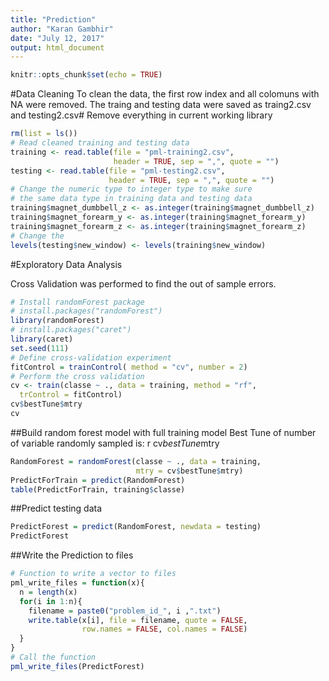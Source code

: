 ```yaml
---
title: "Prediction"
author: "Karan Gambhir"
date: "July 12, 2017"
output: html_document
---
```


```r
knitr::opts_chunk$set(echo = TRUE)
```

#Data Cleaning
To clean the data, the first row index and all colomuns with NA were removed. The traing and testing data were saved as traing2.csv and testing2.csv# Remove everything in current working library
```r
rm(list = ls())
# Read cleaned training and testing data 
training <- read.table(file = "pml-training2.csv", 
                       header = TRUE, sep = ",", quote = "")
testing <- read.table(file = "pml-testing2.csv", 
                      header = TRUE, sep = ",", quote = "")
# Change the numeric type to integer type to make sure 
# the same data type in training data and testing data
training$magnet_dumbbell_z <- as.integer(training$magnet_dumbbell_z)
training$magnet_forearm_y <- as.integer(training$magnet_forearm_y)
training$magnet_forearm_z <- as.integer(training$magnet_forearm_z)
# Change the 
levels(testing$new_window) <- levels(training$new_window)
```
#Exploratory Data Analysis

Cross Validation was performed to find the out of sample errors.
```r
# Install randomForest package
# install.packages("randomForest")
library(randomForest)
# install.packages("caret")
library(caret)
set.seed(111)
# Define cross-validation experiment
fitControl = trainControl( method = "cv", number = 2)
# Perform the cross validation
cv <- train(classe ~ ., data = training, method = "rf", 
  trControl = fitControl)
cv$bestTune$mtry
cv
```

##Build random forest model with full training model
Best Tune of number of variable randomly sampled is: r cv$bestTune$mtry



```r


RandomForest = randomForest(classe ~ ., data = training, 
                            mtry = cv$bestTune$mtry)
PredictForTrain = predict(RandomForest)
table(PredictForTrain, training$classe)
```

##Predict testing data

```r
PredictForest = predict(RandomForest, newdata = testing)
PredictForest
```

##Write the Prediction to files

```r
# Function to write a vector to files
pml_write_files = function(x){
  n = length(x)
  for(i in 1:n){
    filename = paste0("problem_id_", i ,".txt")
    write.table(x[i], file = filename, quote = FALSE,
                row.names = FALSE, col.names = FALSE)
  }
}
# Call the function
pml_write_files(PredictForest)
```


